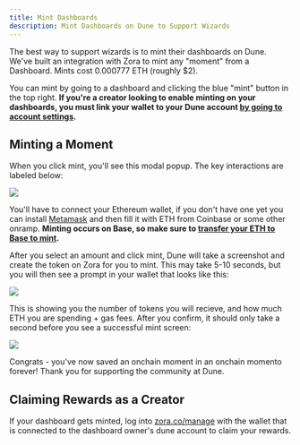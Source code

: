 ```yaml
---
title: Mint Dashboards
description: Mint Dashboards on Dune to Support Wizards
---
```


The best way to support wizards is to mint their dashboards on Dune. We've built an integration with Zora to mint any "moment" from a Dashboard. Mints cost 0.000777 ETH (roughly $2).

You can mint by going to a dashboard and clicking the blue "mint" button in the top right. **If you're a creator looking to enable minting on your dashboards, you must link your wallet to your Dune account [by going to account settings](https://dune.com/settings/wallets).**

## Minting a Moment

When you click mint, you'll see this modal popup. The key interactions are labeled below:

![](/web-app/images/mint_moment_overview.jpg)

You'll have to connect your Ethereum wallet, if you don't have one yet you can install [Metamask](https://chromewebstore.google.com/detail/metamask/nkbihfbeogaeaoehlefnkodbefgpgknn?hl=en) and then fill it with ETH from Coinbase or some other onramp. **Minting occurs on Base, so make sure to [transfer your ETH to Base to mint](https://help.coinbase.com/en/coinbase/other-topics/other/base).**

After you select an amount and click mint, Dune will take a screenshot and create the token on Zora for you to mint. This may take 5-10 seconds, but you will then see a prompt in your wallet that looks like this:

![](/web-app/images/mint_moment_tx.PNG)

This is showing you the number of tokens you will recieve, and how much ETH you are spending + gas fees. After you confirm, it should only take a second before you see a successful mint screen:

![](/web-app/images/mint_moment_success.PNG)

Congrats - you've now saved an onchain moment in an onchain momento forever! Thank you for supporting the community at Dune.

## Claiming Rewards as a Creator

If your dashboard gets minted, log into [zora.co/manage](https://zora.co/manage) with the wallet that is connected to the dashboard owner's dune account to claim your rewards.
